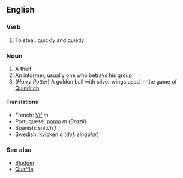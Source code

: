 ==English==
===Verb===
# To steal, quickly and quietly 


===Noun===

# A theif
# An informer, usually one who betrays his group
# (''Harry Potter'') A golden ball with silver wings used in the game of [[Quidditch]].

====Translations====
*French: [[Vif]] ''m''
*Portuguese: [[pomo]] ''m'' (''Brazil'')
*Spanish: snitch ''f''
*Swedish: [[kvicken]] ''c'' (''def. singular'')

===See also===
*[[Bludger]]
*[[Quaffle]]